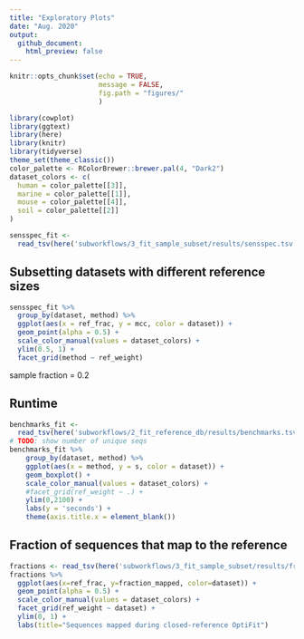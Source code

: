 ```yaml
---
title: "Exploratory Plots"
date: "Aug. 2020"
output: 
  github_document:
    html_preview: false
---
```


```r
knitr::opts_chunk$set(echo = TRUE,
                      message = FALSE,
                      fig.path = "figures/"
                      )
```
```r
library(cowplot)
library(ggtext)
library(here)
library(knitr)
library(tidyverse)
theme_set(theme_classic())
color_palette <- RColorBrewer::brewer.pal(4, "Dark2")
dataset_colors <- c(
  human = color_palette[[3]],
  marine = color_palette[[1]],
  mouse = color_palette[[4]],
  soil = color_palette[[2]]
)
```
```r
sensspec_fit <-
  read_tsv(here('subworkflows/3_fit_sample_subset/results/sensspec.tsv'))
```

## Subsetting datasets with different reference sizes

```r
sensspec_fit %>%
  group_by(dataset, method) %>%
  ggplot(aes(x = ref_frac, y = mcc, color = dataset)) +
  geom_point(alpha = 0.5) +
  scale_color_manual(values = dataset_colors) +
  ylim(0.5, 1) +
  facet_grid(method ~ ref_weight)
```

sample fraction = 0.2

## Runtime
```r
benchmarks_fit <-
  read_tsv(here('subworkflows/2_fit_reference_db/results/benchmarks.tsv'))
# TODO: show number of unique seqs 
benchmarks_fit %>% 
    group_by(dataset, method) %>%
    ggplot(aes(x = method, y = s, color = dataset)) +
    geom_boxplot() +
    scale_color_manual(values = dataset_colors) +
    #facet_grid(ref_weight ~ .) +
    ylim(0,2100) +
    labs(y = 'seconds') +
    theme(axis.title.x = element_blank())
```


## Fraction of sequences that map to the reference
```r
fractions <- read_tsv(here('subworkflows/3_fit_sample_subset/results/fraction_reads_mapped.tsv'))
fractions %>% 
  ggplot(aes(x=ref_frac, y=fraction_mapped, color=dataset)) +
  geom_point(alpha = 0.5) +
  scale_color_manual(values = dataset_colors) +
  facet_grid(ref_weight ~ dataset) +
  ylim(0, 1) +
  labs(title="Sequences mapped during closed-reference OptiFit")
```